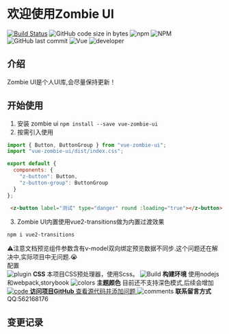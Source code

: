 
<Meta title="Example/Introduction" />

<style>{`
  .subheading {
    --mediumdark: '#999999';
    font-weight: 900;
    font-size: 13px;
    color: #999;
    letter-spacing: 6px;
    line-height: 24px;
    text-transform: uppercase;
    margin-bottom: 12px;
    margin-top: 40px;
  }

  .link-list {
    display: grid;
    grid-template-columns: 1fr;
    grid-template-rows: 1fr 1fr;
    row-gap: 10px;
  }

  @media (min-width: 620px) {
    .link-list {
      row-gap: 20px;
      column-gap: 20px;
      grid-template-columns: 1fr 1fr;
    }
  }

  @media all and (-ms-high-contrast:none) {
  .link-list {
      display: -ms-grid;
      -ms-grid-columns: 1fr 1fr;
      -ms-grid-rows: 1fr 1fr;
    }
  }

  .link-item {
    display: block;
    padding: 20px 30px 20px 15px;
    border: 1px solid #00000010;
    border-radius: 5px;
    transition: background 150ms ease-out, border 150ms ease-out, transform 150ms ease-out;
    color: #333333;
    display: flex;
    align-items: flex-start;
  }

  .link-item:hover {
    border-color: #1EA7FD50;
    transform: translate3d(0, -3px, 0);
    box-shadow: rgba(0, 0, 0, 0.08) 0 3px 10px 0;
  }

  .link-item:active {
    border-color: #1EA7FD;
    transform: translate3d(0, 0, 0);
  }

  .link-item strong {
    font-weight: 700;
    display: block;
    margin-bottom: 2px;
  }

  .link-item img {
    height: 40px;
    width: 40px;
    margin-right: 15px;
    flex: none;
  }

  .link-item span {
    font-size: 14px;
    line-height: 20px;
  }

  .tip {
    display: inline-block;
    border-radius: 1em;
    font-size: 11px;
    line-height: 12px;
    font-weight: 700;
    background: #E7FDD8;
    color: #66BF3C;
    padding: 4px 12px;
    margin-right: 10px;
    vertical-align: top;
  }
  .tip-wrapper {
    font-size: 13px;
    line-height: 20px;
    margin-top: 40px;
    margin-bottom: 40px;
  }

  .tip-wrapper code {
    font-size: 12px;
    display: inline-block;
  }


`}</style>

# 欢迎使用Zombie UI
[![Build Status](https://travis-ci.com/ZombieBrand/Zombie_UI.svg?branch=main)](https://travis-ci.com/ZombieBrand/Zombie_UI)
![GitHub code size in bytes](https://img.shields.io/github/languages/code-size/ZombieBrand/Zombie_UI)
![npm](https://img.shields.io/npm/v/vue-zombie-ui)
![NPM](https://img.shields.io/npm/l/vue-zombie-ui)
![GitHub last commit](https://img.shields.io/github/last-commit/ZombieBrand/Zombie_UI)
![Vue](https://img.shields.io/badge/Vue-2.x-brightgreen)
![developer](https://img.shields.io/badge/developer-ZombieBrand-lightgrey)
## 介绍
 Zombie UI是个人UI库,会尽量保持更新！
## 开始使用
1. 安装 zombie ui
`npm install --save vue-zombie-ui`
2. 按需引入使用
```js
import { Button, ButtonGroup } from "vue-zombie-ui";
import "vue-zombie-ui/dist/index.css";

export default {
  components: {
    "z-button": Button,
    "z-button-group": ButtonGroup
  }
};
```
```html
 <z-button label="测试" type="danger" round :loading="true"></z-button>
```
3. Zombie UI内置使用vue2-transitions做为内置过渡效果
```
npm i vue2-transitions
```
<div className="tip-wrapper">
  <span className="tip">⚠️注意</span>文档预览组件参数含有v-model双向绑定预览数据不同步.这个问题还在解决中,实际项目中无问题.😭
</div>
<div className="subheading">配置</div>

<div className="link-list">
  <a
    className="link-item"
  >
    <img src={Plugin} alt="plugin" />
    <span>
      <strong>CSS</strong>
      本项目CSS预处理器，使用Scss。
    </span>
  </a>
  <a
    className="link-item"
  >
    <img src={StackAlt} alt="Build" />
    <span>
      <strong>构建环境</strong>
      使用nodejs和webpack,storybook
    </span>
  </a>
  <a
    className="link-item"
  >
    <img src={Colors} alt="colors" />
    <span>
      <strong>主题颜色</strong>
      目前还不支持深色模式,后续会增加
    </span>
  </a>
  <a className="link-item" href="https://github.com/ZombieBrand/Zombie_UI" target="_blank">
    <img src={Code} alt="code" />
    <span>
      <strong>访问项目GitHub</strong>
      查看源代码并添加问题
    </span>
  </a>
  <a className="link-item">
    <img src={Comments} alt="comments" />
    <span>
      <strong>联系留言方式</strong>
     QQ:562168176
    </span>
  </a>
</div>

## 变更记录
